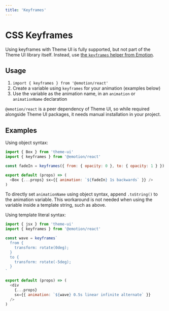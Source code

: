 ```yaml
---
title: 'Keyframes'
---
```


# CSS Keyframes

Using keyframes with Theme UI is fully supported, but not part of the Theme UI
library itself. Instead, use
[the `keyframes` helper from Emotion](https://emotion.sh/docs/keyframes).

## Usage

1. `import { keyframes } from '@emotion/react'`
2. Create a variable using `keyframes` for your animation (examples below)
3. Use the variable as the animation name, in an `animation` or `animationName`
   declaration

<Note>

`@emotion/react` is a peer dependency of Theme UI, so while required alongside
Theme UI packages, it needs manual installation in your project.

</Note>

## Examples

Using object syntax:

```js
import { Box } from 'theme-ui'
import { keyframes } from '@emotion/react'

const fadeIn = keyframes({ from: { opacity: 0 }, to: { opacity: 1 } })

export default (props) => (
  <Box {...props} sx={{ animation: `${fadeIn} 1s backwards` }} />
)
```

<Note>

To directly set `animationName` using object syntax, append `.toString()` to the
animation variable. This workaround is not needed when using the variable inside
a template string, such as above.

</Note>

Using template literal syntax:

```js
import { jsx } from 'theme-ui'
import { keyframes } from '@emotion/react'

const wave = keyframes`
  from {
    transform: rotate(0deg);
  }
  to {
    transform: rotate(-5deg);
  }
`

export default (props) => (
  <div
    {...props}
    sx={{ animation: `${wave} 0.5s linear infinite alternate` }}
  />
)
```

